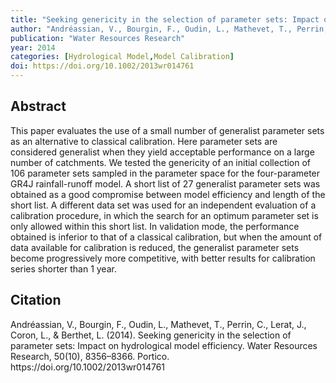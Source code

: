 ```yaml
---
title: "Seeking genericity in the selection of parameter sets: Impact on hydrological model efficiency"
author: "Andréassian, V., Bourgin, F., Oudin, L., Mathevet, T., Perrin, C., Lerat, J., Coron, L., Berthet, L."
publication: "Water Resources Research"
year: 2014
categories: [Hydrological Model,Model Calibration]
doi: https://doi.org/10.1002/2013wr014761
---
```


## Abstract

This paper evaluates the use of a small number of generalist parameter sets as an alternative to classical calibration. Here parameter sets are considered generalist when they yield acceptable performance on a large number of catchments. We tested the genericity of an initial collection of 106 parameter sets sampled in the parameter space for the four-parameter GR4J rainfall-runoff model. A short list of 27 generalist parameter sets was obtained as a good compromise between model efficiency and length of the short list. A different data set was used for an independent evaluation of a calibration procedure, in which the search for an optimum parameter set is only allowed within this short list. In validation mode, the performance obtained is inferior to that of a classical calibration, but when the amount of data available for calibration is reduced, the generalist parameter sets become progressively more competitive, with better results for calibration series shorter than 1 year.

## Citation

Andréassian, V., Bourgin, F., Oudin, L., Mathevet, T., Perrin, C., Lerat, J., Coron, L., & Berthet, L. (2014). Seeking genericity in the selection of parameter sets: Impact on hydrological model efficiency. Water Resources Research, 50(10), 8356–8366. Portico. https://doi.org/10.1002/2013wr014761

